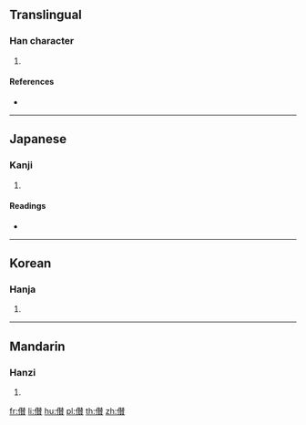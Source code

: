 {{character info/new}}
==Translingual==

===Han character===
{{Han char|rn=9|rad=人|as=15|sn=17|four=|canj=OQOC|ids=⿰亻賛}}

# {{defn|Han|sort=人15}}

====References====
* {{Han ref|kx=0120.250|dkj=01258|dj=0254.230|hdz=10232.140|uh=5127|ud=20775}}

----

==Japanese==

===Kanji===
{{ja-kanji|grade=|rs=人15}}

# {{defn|lang=ja|sort=人15}}

====Readings====
* {{ja-readings|on=[[さん]] (san)|kun=[[あつめる]] (atsumeru), [[あつまる]] (atsumaru)}}

----

==Korean==

===Hanja===
{{ko-hanja|hangeul=찬|rv=chan|mr=ch'an}}

# {{defn|lang=ko|sort=人15}}

----

==Mandarin==

===Hanzi===
{{cmn-hanzi|pin=[[zǎn]] ([[zan3]])|wg=tsan<sup>3</sup>}}

# {{defn|lang=cmn|sort=人15}}

[[fr:儧]]
[[li:儧]]
[[hu:儧]]
[[pl:儧]]
[[th:儧]]
[[zh:儧]]
